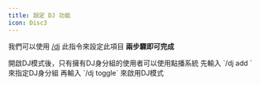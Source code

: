 ```yaml
---
title: 設定 DJ 功能
icon: Disc3
---
```


我們可以使用 [/dj](/docs/frogmusic/cmd/settings/dj) 此指令來設定此項目
**兩步驟即可完成**

<Callout type="info">
開啟DJ模式後，只有擁有DJ身分組的使用者可以使用點播系統
</Callout>

<Steps>
<Step>
先輸入 `/dj add <role>` 來指定DJ身分組
</Step>
<Step>
再輸入 `/dj toggle` 來啟用DJ模式
</Step>
</Steps>
